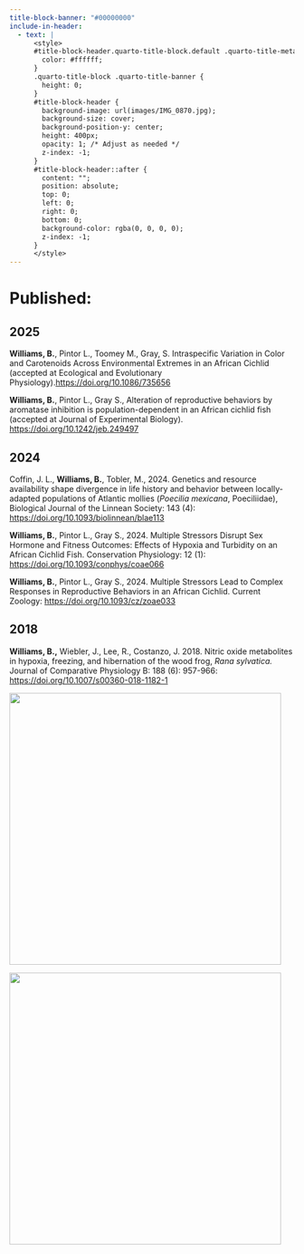 ```yaml
---
title-block-banner: "#00000000"
include-in-header:
  - text: |
      <style>
      #title-block-header.quarto-title-block.default .quarto-title-meta {
        color: #ffffff;
      }
      .quarto-title-block .quarto-title-banner {
        height: 0;
      }
      #title-block-header {
        background-image: url(images/IMG_0870.jpg);
        background-size: cover;
        background-position-y: center;
        height: 400px;
        opacity: 1; /* Adjust as needed */
        z-index: -1;
      }
      #title-block-header::after {
        content: "";
        position: absolute;
        top: 0;
        left: 0;
        right: 0;
        bottom: 0;
        background-color: rgba(0, 0, 0, 0); 
        z-index: -1;
      }
      </style>
---
```


# **Published:**

## 2025

**Williams, B.**, Pintor L., Toomey M., Gray, S. Intraspecific Variation in Color and Carotenoids Across Environmental Extremes in an African Cichlid (accepted at Ecological and Evolutionary Physiology).<https://doi.org/10.1086/735656>

**Williams, B.**, Pintor L., Gray S., Alteration of reproductive behaviors by aromatase inhibition is population-dependent in an African cichlid fish (accepted at Journal of Experimental Biology). <https://doi.org/10.1242/jeb.249497>

## 2024

Coffin, J. L., **Williams, B.**, Tobler, M., 2024. Genetics and resource availability shape divergence in life history and behavior between locally-adapted populations of Atlantic mollies (*Poecilia mexicana*, Poeciliidae), Biological Journal of the Linnean Society: 143 (4): <https://doi.org/10.1093/biolinnean/blae113>

**Williams, B.**, Pintor L., Gray S., 2024. Multiple Stressors Disrupt Sex Hormone and Fitness Outcomes: Effects of Hypoxia and Turbidity on an African Cichlid Fish. Conservation Physiology: 12 (1): <https://doi.org/10.1093/conphys/coae066>

**Williams, B.**, Pintor L., Gray S., 2024. Multiple Stressors Lead to Complex Responses in Reproductive Behaviors in an African Cichlid. Current Zoology: <https://doi.org/10.1093/cz/zoae033>

## 2018

**Williams, B.,** Wiebler, J., Lee, R., Costanzo, J. 2018. Nitric oxide metabolites in hypoxia, freezing, and hibernation of the wood frog, *Rana sylvatica.* Journal of Comparative Physiology B: 188 (6): 957-966: <https://doi.org/10.1007/s00360-018-1182-1>

::: {layout-ncol="2"}
![](images/monkey.JPG){width="5in"}

![](images/IMG_9223.JPG){width="5in"}
:::
